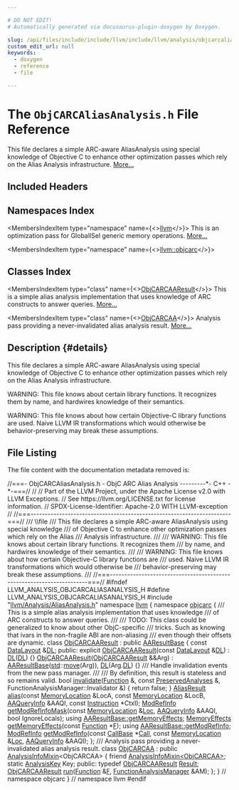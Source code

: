 ```yaml
---

# DO NOT EDIT!
# Automatically generated via docusaurus-plugin-doxygen by Doxygen.

slug: /api/files/include/include/llvm/include/llvm/analysis/objcarcaliasanalysis-h
custom_edit_url: null
keywords:
  - doxygen
  - reference
  - file

---
```





# The `ObjCARCAliasAnalysis.h` File Reference

<DoxygenPage pluginConfig={pluginConfig}>

This file declares a simple ARC-aware AliasAnalysis using special knowledge of Objective C to enhance other optimization passes which rely on the Alias Analysis infrastructure. <a href="#details">More...</a>

## Included Headers

<IncludesList>
<IncludesListItem
  filePath="llvm/Analysis/AliasAnalysis.h"
  permalink="/docs/api/files/include/include/llvm/include/llvm/analysis/aliasanalysis-h"
  isLocal="true" />
</IncludesList>

## Namespaces Index

<MembersIndex>

<MembersIndexItem
  type="namespace"
  name={<><a href="/docs/api/namespaces/llvm">llvm</a></>}>
This is an optimization pass for GlobalISel generic memory operations. <a href="/docs/api/namespaces/llvm/#details">More...</a>
</MembersIndexItem>

<MembersIndexItem
  type="namespace"
  name={<><a href="/docs/api/namespaces/llvm/objcarc">llvm::objcarc</a></>}>
</MembersIndexItem>

</MembersIndex>

## Classes Index

<MembersIndex>

<MembersIndexItem
  type="class"
  name={<><a href="/docs/api/classes/llvm/objcarc/objcarcaaresult">ObjCARCAAResult</a></>}>
This is a simple alias analysis implementation that uses knowledge of ARC constructs to answer queries. <a href="/docs/api/classes/llvm/objcarc/objcarcaaresult/#details">More...</a>
</MembersIndexItem>

<MembersIndexItem
  type="class"
  name={<><a href="/docs/api/classes/llvm/objcarc/objcarcaa">ObjCARCAA</a></>}>
Analysis pass providing a never-invalidated alias analysis result. <a href="/docs/api/classes/llvm/objcarc/objcarcaa/#details">More...</a>
</MembersIndexItem>

</MembersIndex>

## Description {#details}

This file declares a simple ARC-aware AliasAnalysis using special knowledge of Objective C to enhance other optimization passes which rely on the Alias Analysis infrastructure.

WARNING: This file knows about certain library functions. It recognizes them by name, and hardwires knowledge of their semantics.

WARNING: This file knows about how certain Objective-C library functions are used. Naive LLVM IR transformations which would otherwise be behavior-preserving may break these assumptions.

## File Listing

The file content with the documentation metadata removed is:

<ProgramListing>

<Link id="l00001" /><CodeLine lineNumber="1"><Highlight kind="comment">//===- ObjCARCAliasAnalysis.h - ObjC ARC Alias Analysis ---------&#42;- C++ -&#42;-===//</Highlight><Highlight kind="normal"></Highlight></CodeLine>
<Link id="l00002" /><CodeLine lineNumber="2"><Highlight kind="normal"></Highlight><Highlight kind="comment">//</Highlight><Highlight kind="normal"></Highlight></CodeLine>
<Link id="l00003" /><CodeLine lineNumber="3"><Highlight kind="normal"></Highlight><Highlight kind="comment">// Part of the LLVM Project, under the Apache License v2.0 with LLVM Exceptions.</Highlight><Highlight kind="normal"></Highlight></CodeLine>
<Link id="l00004" /><CodeLine lineNumber="4"><Highlight kind="normal"></Highlight><Highlight kind="comment">// See https://llvm.org/LICENSE.txt for license information.</Highlight><Highlight kind="normal"></Highlight></CodeLine>
<Link id="l00005" /><CodeLine lineNumber="5"><Highlight kind="normal"></Highlight><Highlight kind="comment">// SPDX-License-Identifier: Apache-2.0 WITH LLVM-exception</Highlight><Highlight kind="normal"></Highlight></CodeLine>
<Link id="l00006" /><CodeLine lineNumber="6"><Highlight kind="normal"></Highlight><Highlight kind="comment">//</Highlight><Highlight kind="normal"></Highlight></CodeLine>
<Link id="l00007" /><CodeLine lineNumber="7"><Highlight kind="normal"></Highlight><Highlight kind="comment">//===----------------------------------------------------------------------===//</Highlight><Highlight kind="comment"></Highlight></CodeLine>
<Link id="l00008" /><CodeLine lineNumber="8"><Highlight kind="comment">/// \\file</Highlight></CodeLine>
<Link id="l00009" /><CodeLine lineNumber="9"><Highlight kind="comment">/// This file declares a simple ARC-aware AliasAnalysis using special knowledge</Highlight></CodeLine>
<Link id="l00010" /><CodeLine lineNumber="10"><Highlight kind="comment">/// of Objective C to enhance other optimization passes which rely on the Alias</Highlight></CodeLine>
<Link id="l00011" /><CodeLine lineNumber="11"><Highlight kind="comment">/// Analysis infrastructure.</Highlight></CodeLine>
<Link id="l00012" /><CodeLine lineNumber="12"><Highlight kind="comment">///</Highlight></CodeLine>
<Link id="l00013" /><CodeLine lineNumber="13"><Highlight kind="comment">/// WARNING: This file knows about certain library functions. It recognizes them</Highlight></CodeLine>
<Link id="l00014" /><CodeLine lineNumber="14"><Highlight kind="comment">/// by name, and hardwires knowledge of their semantics.</Highlight></CodeLine>
<Link id="l00015" /><CodeLine lineNumber="15"><Highlight kind="comment">///</Highlight></CodeLine>
<Link id="l00016" /><CodeLine lineNumber="16"><Highlight kind="comment">/// WARNING: This file knows about how certain Objective-C library functions are</Highlight></CodeLine>
<Link id="l00017" /><CodeLine lineNumber="17"><Highlight kind="comment">/// used. Naive LLVM IR transformations which would otherwise be</Highlight></CodeLine>
<Link id="l00018" /><CodeLine lineNumber="18"><Highlight kind="comment">/// behavior-preserving may break these assumptions.</Highlight></CodeLine>
<Link id="l00019" /><CodeLine lineNumber="19"><Highlight kind="comment">///</Highlight><Highlight kind="normal"></Highlight></CodeLine>
<Link id="l00020" /><CodeLine lineNumber="20"><Highlight kind="normal"></Highlight><Highlight kind="comment">//===----------------------------------------------------------------------===//</Highlight><Highlight kind="normal"></Highlight></CodeLine>
<Link id="l00021" /><CodeLine lineNumber="21"><Highlight kind="normal"></Highlight></CodeLine>
<Link id="l00022" /><CodeLine lineNumber="22"><Highlight kind="normal"></Highlight><Highlight kind="preprocessor">#ifndef LLVM&#95;ANALYSIS&#95;OBJCARCALIASANALYSIS&#95;H</Highlight><Highlight kind="normal"></Highlight></CodeLine>
<Link id="l00023" /><CodeLine lineNumber="23"><Highlight kind="normal"></Highlight><Highlight kind="preprocessor">#define LLVM&#95;ANALYSIS&#95;OBJCARCALIASANALYSIS&#95;H</Highlight><Highlight kind="normal"></Highlight></CodeLine>
<Link id="l00024" /><CodeLine lineNumber="24"><Highlight kind="normal"></Highlight></CodeLine>
<Link id="l00025" /><CodeLine lineNumber="25"><Highlight kind="normal"></Highlight><Highlight kind="preprocessor">#include &quot;<a href="/docs/api/files/include/include/llvm/include/llvm/analysis/aliasanalysis-h">llvm/Analysis/AliasAnalysis.h</a>&quot;</Highlight><Highlight kind="normal"></Highlight></CodeLine>
<Link id="l00026" /><CodeLine lineNumber="26"><Highlight kind="normal"></Highlight></CodeLine>
<Link id="l00027" /><CodeLine lineNumber="27"><Highlight kind="normal"></Highlight><Highlight kind="keyword">namespace </Highlight><Highlight kind="normal"><a href="/docs/api/namespaces/llvm">llvm</a> &#123;</Highlight></CodeLine>
<Link id="l00028" /><CodeLine lineNumber="28" lineLink="/docs/api/namespaces/llvm/objcarc"><Highlight kind="normal"></Highlight><Highlight kind="keyword">namespace </Highlight><Highlight kind="normal"><a href="/docs/api/namespaces/llvm/objcarc">objcarc</a> &#123;</Highlight></CodeLine>
<Link id="l00029" /><CodeLine lineNumber="29"><Highlight kind="normal"></Highlight><Highlight kind="comment"></Highlight></CodeLine>
<Link id="l00030" /><CodeLine lineNumber="30"><Highlight kind="comment">/// This is a simple alias analysis implementation that uses knowledge</Highlight></CodeLine>
<Link id="l00031" /><CodeLine lineNumber="31"><Highlight kind="comment">/// of ARC constructs to answer queries.</Highlight></CodeLine>
<Link id="l00032" /><CodeLine lineNumber="32"><Highlight kind="comment">///</Highlight></CodeLine>
<Link id="l00033" /><CodeLine lineNumber="33"><Highlight kind="comment">/// TODO: This class could be generalized to know about other ObjC-specific</Highlight></CodeLine>
<Link id="l00034" /><CodeLine lineNumber="34"><Highlight kind="comment">/// tricks. Such as knowing that ivars in the non-fragile ABI are non-aliasing</Highlight></CodeLine>
<Link id="l00035" /><CodeLine lineNumber="35"><Highlight kind="comment">/// even though their offsets are dynamic.</Highlight><Highlight kind="normal"></Highlight></CodeLine>
<Link id="l00036" /><CodeLine lineNumber="36" lineLink="/docs/api/classes/llvm/objcarc/objcarcaaresult"><Highlight kind="normal"></Highlight><Highlight kind="keyword">class </Highlight><Highlight kind="normal"><a href="/docs/api/classes/llvm/objcarc/objcarcaaresult/#aa558df5adb4602540099fa2e41e5fae6">ObjCARCAAResult</a> : </Highlight><Highlight kind="keyword">public</Highlight><Highlight kind="normal"> <a href="/docs/api/classes/llvm/aaresultbase/#adda3309ea19cc0a7a0bcb090630bbfc4">AAResultBase</a> &#123;</Highlight></CodeLine>
<Link id="l00037" /><CodeLine lineNumber="37"><Highlight kind="normal">  </Highlight><Highlight kind="keyword">const</Highlight><Highlight kind="normal"> <a href="/docs/api/classes/llvm/datalayout">DataLayout</a> &amp;<a href="/docs/api/files/lib/lib/target/lib/target/arm/armslshardening-cpp/#ad467c4ab9119043f9b7750ab986be61a">DL</a>;</Highlight></CodeLine>
<Link id="l00038" /><CodeLine lineNumber="38"><Highlight kind="normal"></Highlight></CodeLine>
<Link id="l00039" /><CodeLine lineNumber="39"><Highlight kind="normal"></Highlight><Highlight kind="keyword">public</Highlight><Highlight kind="normal">:</Highlight></CodeLine>
<Link id="l00040" /><CodeLine lineNumber="40" lineLink="/docs/api/classes/llvm/objcarc/objcarcaaresult/#aa558df5adb4602540099fa2e41e5fae6"><Highlight kind="normal">  </Highlight><Highlight kind="keyword">explicit</Highlight><Highlight kind="normal"> <a href="/docs/api/classes/llvm/objcarc/objcarcaaresult/#aa558df5adb4602540099fa2e41e5fae6">ObjCARCAAResult</a>(</Highlight><Highlight kind="keyword">const</Highlight><Highlight kind="normal"> <a href="/docs/api/classes/llvm/datalayout">DataLayout</a> &amp;<a href="/docs/api/files/lib/lib/target/lib/target/arm/armslshardening-cpp/#ad467c4ab9119043f9b7750ab986be61a">DL</a>) : <a href="/docs/api/files/lib/lib/target/lib/target/arm/armslshardening-cpp/#ad467c4ab9119043f9b7750ab986be61a">DL</a>(<a href="/docs/api/files/lib/lib/target/lib/target/arm/armslshardening-cpp/#ad467c4ab9119043f9b7750ab986be61a">DL</a>) &#123;&#125;</Highlight></CodeLine>
<Link id="l00041" /><CodeLine lineNumber="41" lineLink="/docs/api/classes/llvm/objcarc/objcarcaaresult/#aa0c6c4daf501873faf45452ae7ada993"><Highlight kind="normal">  <a href="/docs/api/classes/llvm/objcarc/objcarcaaresult/#aa0c6c4daf501873faf45452ae7ada993">ObjCARCAAResult</a>(<a href="/docs/api/classes/llvm/objcarc/objcarcaaresult/#aa558df5adb4602540099fa2e41e5fae6">ObjCARCAAResult</a> &amp;&amp;Arg)</Highlight></CodeLine>
<Link id="l00042" /><CodeLine lineNumber="42"><Highlight kind="normal">      : <a href="/docs/api/classes/llvm/aaresultbase/#adda3309ea19cc0a7a0bcb090630bbfc4">AAResultBase</a>(<a href="/docs/api/namespaces/std">std</a>::<a href="/docs/api/namespaces/llvm/#abfc9c7ecf70f66901e439f7c04ef3dbb">move</a>(Arg)), <a href="/docs/api/files/lib/lib/target/lib/target/arm/armslshardening-cpp/#ad467c4ab9119043f9b7750ab986be61a">DL</a>(Arg.<a href="/docs/api/files/lib/lib/target/lib/target/arm/armslshardening-cpp/#ad467c4ab9119043f9b7750ab986be61a">DL</a>) &#123;&#125;</Highlight></CodeLine>
<Link id="l00043" /><CodeLine lineNumber="43"><Highlight kind="normal"></Highlight><Highlight kind="comment"></Highlight></CodeLine>
<Link id="l00044" /><CodeLine lineNumber="44"><Highlight kind="comment">  /// Handle invalidation events from the new pass manager.</Highlight></CodeLine>
<Link id="l00045" /><CodeLine lineNumber="45"><Highlight kind="comment">  ///</Highlight></CodeLine>
<Link id="l00046" /><CodeLine lineNumber="46"><Highlight kind="comment">  /// By definition, this result is stateless and so remains valid.</Highlight><Highlight kind="normal"></Highlight></CodeLine>
<Link id="l00047" /><CodeLine lineNumber="47" lineLink="/docs/api/classes/llvm/objcarc/objcarcaaresult/#ad74d999404cc1c1beb3ae18fcad166e8"><Highlight kind="normal">  </Highlight><Highlight kind="keywordtype">bool</Highlight><Highlight kind="normal"> <a href="/docs/api/classes/llvm/objcarc/objcarcaaresult/#ad74d999404cc1c1beb3ae18fcad166e8">invalidate</a>(<a href="/docs/api/classes/llvm/function">Function</a> &amp;, </Highlight><Highlight kind="keyword">const</Highlight><Highlight kind="normal"> <a href="/docs/api/classes/llvm/preservedanalyses">PreservedAnalyses</a> &amp;,</Highlight></CodeLine>
<Link id="l00048" /><CodeLine lineNumber="48"><Highlight kind="normal">                  FunctionAnalysisManager::Invalidator &amp;) &#123;</Highlight></CodeLine>
<Link id="l00049" /><CodeLine lineNumber="49"><Highlight kind="normal">    </Highlight><Highlight kind="keywordflow">return</Highlight><Highlight kind="normal"> </Highlight><Highlight kind="keyword">false</Highlight><Highlight kind="normal">;</Highlight></CodeLine>
<Link id="l00050" /><CodeLine lineNumber="50"><Highlight kind="normal">  &#125;</Highlight></CodeLine>
<Link id="l00051" /><CodeLine lineNumber="51"><Highlight kind="normal"></Highlight></CodeLine>
<Link id="l00052" /><CodeLine lineNumber="52"><Highlight kind="normal">  <a href="/docs/api/classes/llvm/aliasresult">AliasResult</a> <a href="/docs/api/classes/llvm/objcarc/objcarcaaresult/#acfba8e1035be99ff311c1af58e624878">alias</a>(</Highlight><Highlight kind="keyword">const</Highlight><Highlight kind="normal"> <a href="/docs/api/classes/llvm/memorylocation">MemoryLocation</a> &amp;LocA, </Highlight><Highlight kind="keyword">const</Highlight><Highlight kind="normal"> <a href="/docs/api/classes/llvm/memorylocation">MemoryLocation</a> &amp;LocB,</Highlight></CodeLine>
<Link id="l00053" /><CodeLine lineNumber="53"><Highlight kind="normal">                    <a href="/docs/api/classes/llvm/aaqueryinfo">AAQueryInfo</a> &amp;AAQI, </Highlight><Highlight kind="keyword">const</Highlight><Highlight kind="normal"> <a href="/docs/api/classes/llvm/instruction">Instruction</a> &#42;CtxI);</Highlight></CodeLine>
<Link id="l00054" /><CodeLine lineNumber="54"><Highlight kind="normal">  <a href="/docs/api/namespaces/llvm/#a9db8c44b250b90e3ab7e4d144e7c9c2e">ModRefInfo</a> <a href="/docs/api/classes/llvm/objcarc/objcarcaaresult/#a846e0f39264857f2a44cbab95183b2a6">getModRefInfoMask</a>(</Highlight><Highlight kind="keyword">const</Highlight><Highlight kind="normal"> <a href="/docs/api/classes/llvm/memorylocation">MemoryLocation</a> &amp;<a href="/docs/api/namespaces/llvm/loc">Loc</a>, <a href="/docs/api/classes/llvm/aaqueryinfo">AAQueryInfo</a> &amp;AAQI,</Highlight></CodeLine>
<Link id="l00055" /><CodeLine lineNumber="55"><Highlight kind="normal">                               </Highlight><Highlight kind="keywordtype">bool</Highlight><Highlight kind="normal"> IgnoreLocals);</Highlight></CodeLine>
<Link id="l00056" /><CodeLine lineNumber="56"><Highlight kind="normal"></Highlight></CodeLine>
<Link id="l00057" /><CodeLine lineNumber="57"><Highlight kind="normal">  </Highlight><Highlight kind="keyword">using </Highlight><Highlight kind="normal"><a href="/docs/api/classes/llvm/aaresultbase/#a220014fc38f863e217586c7816db4b9c">AAResultBase::getMemoryEffects</a>;</Highlight></CodeLine>
<Link id="l00058" /><CodeLine lineNumber="58"><Highlight kind="normal">  <a href="/docs/api/namespaces/llvm/#a44ad2b29af9ebe3d12a99843a7594757">MemoryEffects</a> <a href="/docs/api/classes/llvm/objcarc/objcarcaaresult/#a071f909717c950fac24cc53e42ef4c86">getMemoryEffects</a>(</Highlight><Highlight kind="keyword">const</Highlight><Highlight kind="normal"> <a href="/docs/api/classes/llvm/function">Function</a> &#42;<a href="/docs/api/files/lib/lib/support/md5-cpp/#a96d73bbd7af15cb1fc38c3f4a3bd82e9">F</a>);</Highlight></CodeLine>
<Link id="l00059" /><CodeLine lineNumber="59"><Highlight kind="normal"></Highlight></CodeLine>
<Link id="l00060" /><CodeLine lineNumber="60"><Highlight kind="normal">  </Highlight><Highlight kind="keyword">using </Highlight><Highlight kind="normal"><a href="/docs/api/classes/llvm/aaresultbase/#adb56d853930e9104a7d1b3b1e2e82af8">AAResultBase::getModRefInfo</a>;</Highlight></CodeLine>
<Link id="l00061" /><CodeLine lineNumber="61"><Highlight kind="normal">  <a href="/docs/api/namespaces/llvm/#a9db8c44b250b90e3ab7e4d144e7c9c2e">ModRefInfo</a> <a href="/docs/api/classes/llvm/objcarc/objcarcaaresult/#ab37ef2f706e7e7f64d0d3cd8e76d91bd">getModRefInfo</a>(</Highlight><Highlight kind="keyword">const</Highlight><Highlight kind="normal"> <a href="/docs/api/classes/llvm/callbase">CallBase</a> &#42;<a href="/docs/api/namespaces/llvm/objcarc/#a494b44abeacdfac8bb26d3203571d1c2ac3755e61202abd74da5885d2e9c9160e">Call</a>, </Highlight><Highlight kind="keyword">const</Highlight><Highlight kind="normal"> <a href="/docs/api/classes/llvm/memorylocation">MemoryLocation</a> &amp;<a href="/docs/api/namespaces/llvm/loc">Loc</a>,</Highlight></CodeLine>
<Link id="l00062" /><CodeLine lineNumber="62"><Highlight kind="normal">                           <a href="/docs/api/classes/llvm/aaqueryinfo">AAQueryInfo</a> &amp;AAQI);</Highlight></CodeLine>
<Link id="l00063" /><CodeLine lineNumber="63"><Highlight kind="normal">&#125;;</Highlight></CodeLine>
<Link id="l00064" /><CodeLine lineNumber="64"><Highlight kind="normal"></Highlight><Highlight kind="comment"></Highlight></CodeLine>
<Link id="l00065" /><CodeLine lineNumber="65"><Highlight kind="comment">/// Analysis pass providing a never-invalidated alias analysis result.</Highlight><Highlight kind="normal"></Highlight></CodeLine>
<Link id="l00066" /><CodeLine lineNumber="66" lineLink="/docs/api/classes/llvm/objcarc/objcarcaa"><Highlight kind="normal"></Highlight><Highlight kind="keyword">class </Highlight><Highlight kind="normal"><a href="/docs/api/classes/llvm/objcarc/objcarcaa">ObjCARCAA</a> : </Highlight><Highlight kind="keyword">public</Highlight><Highlight kind="normal"> <a href="/docs/api/structs/llvm/analysisinfomixin">AnalysisInfoMixin</a>&lt;ObjCARCAA&gt; &#123;</Highlight></CodeLine>
<Link id="l00067" /><CodeLine lineNumber="67"><Highlight kind="normal">  </Highlight><Highlight kind="keyword">friend</Highlight><Highlight kind="normal"> <a href="/docs/api/structs/llvm/analysisinfomixin">AnalysisInfoMixin&lt;ObjCARCAA&gt;</a>;</Highlight></CodeLine>
<Link id="l00068" /><CodeLine lineNumber="68"><Highlight kind="normal">  </Highlight><Highlight kind="keyword">static</Highlight><Highlight kind="normal"> <a href="/docs/api/structs/llvm/analysiskey">AnalysisKey</a> Key;</Highlight></CodeLine>
<Link id="l00069" /><CodeLine lineNumber="69"><Highlight kind="normal"></Highlight></CodeLine>
<Link id="l00070" /><CodeLine lineNumber="70"><Highlight kind="normal"></Highlight><Highlight kind="keyword">public</Highlight><Highlight kind="normal">:</Highlight></CodeLine>
<Link id="l00071" /><CodeLine lineNumber="71" lineLink="/docs/api/classes/llvm/objcarc/objcarcaa/#a0c081aa7ec7c00360c0ccd84eef47719"><Highlight kind="normal">  </Highlight><Highlight kind="keyword">typedef</Highlight><Highlight kind="normal"> <a href="/docs/api/classes/llvm/objcarc/objcarcaaresult">ObjCARCAAResult</a> <a href="/docs/api/classes/llvm/objcarc/objcarcaa/#a0c081aa7ec7c00360c0ccd84eef47719">Result</a>;</Highlight></CodeLine>
<Link id="l00072" /><CodeLine lineNumber="72"><Highlight kind="normal"></Highlight></CodeLine>
<Link id="l00073" /><CodeLine lineNumber="73"><Highlight kind="normal">  <a href="/docs/api/classes/llvm/objcarc/objcarcaaresult">ObjCARCAAResult</a> <a href="/docs/api/classes/llvm/objcarc/objcarcaa/#a473e4b49777cb1555a11958b22acf413">run</a>(<a href="/docs/api/classes/llvm/function">Function</a> &amp;<a href="/docs/api/files/lib/lib/support/md5-cpp/#a96d73bbd7af15cb1fc38c3f4a3bd82e9">F</a>, <a href="/docs/api/namespaces/llvm/#adce09a5a0de0e3177eb00e932734af2f">FunctionAnalysisManager</a> &amp;AM);</Highlight></CodeLine>
<Link id="l00074" /><CodeLine lineNumber="74"><Highlight kind="normal">&#125;;</Highlight></CodeLine>
<Link id="l00075" /><CodeLine lineNumber="75"><Highlight kind="normal"></Highlight></CodeLine>
<Link id="l00076" /><CodeLine lineNumber="76"><Highlight kind="normal">&#125; </Highlight><Highlight kind="comment">// namespace objcarc</Highlight><Highlight kind="normal"></Highlight></CodeLine>
<Link id="l00077" /><CodeLine lineNumber="77"><Highlight kind="normal">&#125; </Highlight><Highlight kind="comment">// namespace llvm</Highlight><Highlight kind="normal"></Highlight></CodeLine>
<Link id="l00078" /><CodeLine lineNumber="78"><Highlight kind="normal"></Highlight></CodeLine>
<Link id="l00079" /><CodeLine lineNumber="79"><Highlight kind="normal"></Highlight><Highlight kind="preprocessor">#endif</Highlight></CodeLine>

</ProgramListing>


</DoxygenPage>
